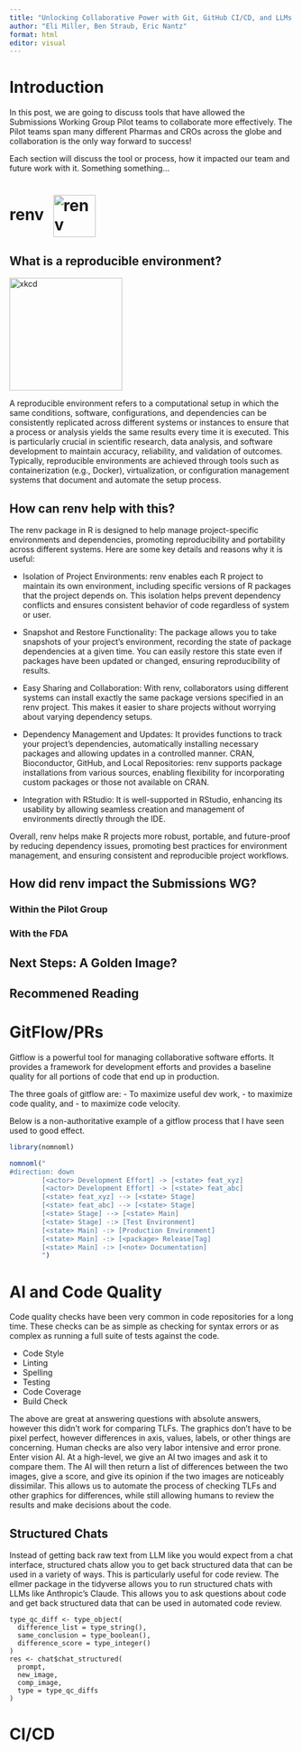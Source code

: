 ```yaml
---
title: "Unlocking Collaborative Power with Git, GitHub CI/CD, and LLMs in Pharma"
author: "Eli Miller, Ben Straub, Eric Nantz"
format: html
editor: visual
---
```


# Introduction

In this post, we are going to discuss tools that have allowed the Submissions Working Group Pilot teams to collaborate more effectively. The Pilot teams span many different Pharmas and CROs across the globe and collaboration is the only way forward to success!

Each section will discuss the tool or process, how it impacted our team and future work with it. Something something...

# renv <img src="./images/renv.png" alt="renv Hex Sticker" style="width: 75px; vertical-align: middle; margin-left: 10px;"/>

## What is a reproducible environment?

<img src="./images/replication_crisis.png" alt="xkcd" style="width: 200px;"/>

A reproducible environment refers to a computational setup in which the same conditions, software, configurations, and dependencies can be consistently replicated across different systems or instances to ensure that a process or analysis yields the same results every time it is executed. This is particularly crucial in scientific research, data analysis, and software development to maintain accuracy, reliability, and validation of outcomes. Typically, reproducible environments are achieved through tools such as containerization (e.g., Docker), virtualization, or configuration management systems that document and automate the setup process.

## How can renv help with this?

The renv package in R is designed to help manage project-specific environments and dependencies, promoting reproducibility and portability across different systems. Here are some key details and reasons why it is useful:

-   Isolation of Project Environments: renv enables each R project to maintain its own environment, including specific versions of R packages that the project depends on. This isolation helps prevent dependency conflicts and ensures consistent behavior of code regardless of system or user.

-   Snapshot and Restore Functionality: The package allows you to take snapshots of your project's environment, recording the state of package dependencies at a given time. You can easily restore this state even if packages have been updated or changed, ensuring reproducibility of results.

-   Easy Sharing and Collaboration: With renv, collaborators using different systems can install exactly the same package versions specified in an renv project. This makes it easier to share projects without worrying about varying dependency setups.

-   Dependency Management and Updates: It provides functions to track your project's dependencies, automatically installing necessary packages and allowing updates in a controlled manner. CRAN, Bioconductor, GitHub, and Local Repositories: renv supports package installations from various sources, enabling flexibility for incorporating custom packages or those not available on CRAN.

-   Integration with RStudio: It is well-supported in RStudio, enhancing its usability by allowing seamless creation and management of environments directly through the IDE.

Overall, renv helps make R projects more robust, portable, and future-proof by reducing dependency issues, promoting best practices for environment management, and ensuring consistent and reproducible project workflows.

## How did renv impact the Submissions WG?

### Within the Pilot Group

### With the FDA

## Next Steps: A Golden Image?

## Recommened Reading

# GitFlow/PRs

Gitflow is a powerful tool for managing collaborative software efforts. It provides a framework for development efforts and provides a baseline quality for all portions of code that end up in production.

The three goals of gitflow are:
- To maximize useful dev work,
- to maximize code quality, and
- to maximize code velocity.

Below is a non-authoritative example of a gitflow process that I have seen used to good effect. 
```r
library(nomnoml)

nomnoml("
#direction: down
        [<actor> Development Effort] -> [<state> feat_xyz]
        [<actor> Development Effort] -> [<state> feat_abc]
        [<state> feat_xyz] --> [<state> Stage]
        [<state> feat_abc] --> [<state> Stage]
        [<state> Stage] --> [<state> Main]
        [<state> Stage] -:> [Test Environment]
        [<state> Main] -:> [Production Environment]
        [<state> Main] -:> [<package> Release|Tag]
        [<state> Main] -:> [<note> Documentation]
        ")
```

# AI and Code Quality

Code quality checks have been very common in code repositories for a long time. These checks can be as simple as checking for syntax errors or as complex as running a full suite of tests against the code.

- Code Style
- Linting
- Spelling
- Testing
- Code Coverage
- Build Check

The above are great at answering questions with absolute answers, however this didn't work for comparing TLFs. The graphics don't have to be pixel perfect, however differences in axis, values, labels, or other things are concerning. Human checks are also very labor intensive and error prone. Enter vision AI. At a high-level, we give an AI two images and ask it to compare them. The AI will then return a list of differences between the two images, give a score, and give its opinion if the two images are noticeably dissimilar. This allows us to automate the process of checking TLFs and other graphics for differences, while still allowing humans to review the results and make decisions about the code.

## Structured Chats

Instead of getting back raw text from LLM like you would expect from a chat interface, structured chats allow you to get back structured data that can be used in a variety of ways. This is particularly useful for code review. The ellmer package in the tidyverse allows you to run structured chats with LLMs like Anthropic's Claude. This allows you to ask questions about code and get back structured data that can be used in automated code review.

```
type_qc_diff <- type_object(
  difference_list = type_string(),
  same_conclusion = type_boolean(),
  difference_score = type_integer()
)
res <- chat$chat_structured(
  prompt,
  new_image,
  comp_image,
  type = type_qc_diffs
)
```

# CI/CD
